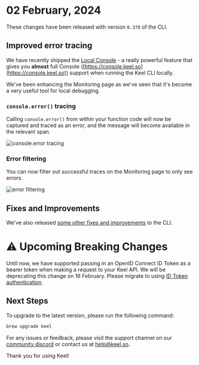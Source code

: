 
# 02 February, 2024

These changes have been released with version `0.378` of the CLI.

## Improved error tracing

We have recently shipped the [Local Console](/release-notes/0.376) - a really powerful feature that gives you __almost__ full Console ([https://console.keel.so](https://console.keel.so)) support when running the Keel CLI locally. 

We've been enhancing the Monitoring page as we've seen that it's become a very useful tool for local debugging.  

### `console.error()` tracing

Calling `console.error()` from within your function code will now be captured and traced as an error, and the message will become available in the relevant span.

![console.error tracing](/release-notes/0-378-console-error-tracing.png)

### Error filtering

You can now filter out successful traces on the Monitoring page to only see errors. 

![error filtering](/release-notes/0-378-error-filtering.png)

## Fixes and Improvements

We've also released [some other fixes and improvements](https://github.com/teamkeel/keel/releases/tag/v0.378.0) to the CLI.

# ⚠️ Upcoming Breaking Changes

Until now, we have supported passing in an OpenID Connect ID Token as a bearer token when making a request to your Keel API. We will be deprecating this change on 16 February. Please migrate to using [ID Token authentication](/authentication/getting-started).

## Next Steps

To upgrade to the latest version, please run the following command:

```bash
brew upgrade keel
```

For any issues or feedback, please visit the support channel on our [community discord](https://keel.so/discord) or contact us at [help@keel.so](mailto:help@keel.so)**.**

Thank you for using Keel!